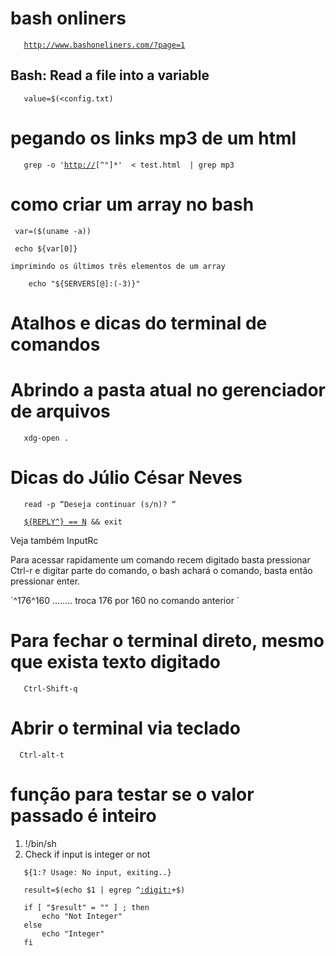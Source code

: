 = bash onliners =

	http://www.bashoneliners.com/?page=1


==Bash: Read a file into a variable==

    value=$(<config.txt)

= pegando os links mp3 de um html =

	grep -o 'http://[^"]*'  < test.html  | grep mp3

= como criar um array no bash=

  var=($(uname -a))

  echo ${var[0]}

 imprimindo os últimos três elementos de um array

     echo "${SERVERS[@]:(-3)}"

=Atalhos e dicas do terminal de comandos=

=Abrindo a pasta atual no gerenciador de arquivos=

    xdg-open .

=Dicas do Júlio César Neves=

    read -p “Deseja continuar (s/n)? “

    [[ ${REPLY^} == N ]] && exit

Veja também InputRc

Para acessar rapidamente um comando recem digitado basta
pressionar Ctrl-r e digitar parte do comando, o bash achará
o comando, basta então pressionar enter.

`^176^160 ........ troca 176 por 160 no comando anterior `

=Para fechar o terminal direto, mesmo que exista texto digitado=

    Ctrl-Shift-q

=Abrir o terminal via teclado=

   Ctrl-alt-t

=função para testar se o valor passado é inteiro=

#!/bin/sh
#Check if input is integer or not

    ${1:? Usage: No input, exiting..}

    result=$(echo $1 | egrep ^[[:digit:]]+$)

    if [ "$result" = "" ] ; then
        echo "Not Integer"
    else
        echo "Integer"
    fi
